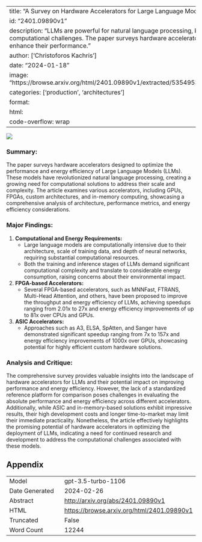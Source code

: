 
---
title: "A Survey on Hardware Accelerators for Large Language Models"
id: "2401.09890v1"
description: "LLMs are powerful for natural language processing, but face computational challenges. The paper surveys hardware accelerators to enhance their performance."
author: ['Christoforos Kachris']
date: "2024-01-18"
image: "https://browse.arxiv.org/html/2401.09890v1/extracted/5354953/survey.png"
categories: ['production', 'architectures']
format:
  html:
    code-overflow: wrap
---

![](https://browse.arxiv.org/html/2401.09890v1/extracted/5354953/survey.png)

### **Summary:**

The paper surveys hardware accelerators designed to optimize the performance and energy efficiency of Large Language Models (LLMs). These models have revolutionized natural language processing, creating a growing need for computational solutions to address their scale and complexity. The article examines various accelerators, including GPUs, FPGAs, custom architectures, and in-memory computing, showcasing a comprehensive analysis of architecture, performance metrics, and energy efficiency considerations.

### Major Findings:
1. **Computational and Energy Requirements:**
   - Large language models are computationally intensive due to their architecture, scale of training data, and depth of neural networks, requiring substantial computational resources.
   - Both the training and inference stages of LLMs demand significant computational complexity and translate to considerable energy consumption, raising concerns about their environmental impact.

2. **FPGA-based Accelerators:**
   - Several FPGA-based accelerators, such as MNNFast, FTRANS, Multi-Head Attention, and others, have been proposed to improve the throughput and energy efficiency of LLMs, achieving speedups ranging from 2.01x to 27x and energy efficiency improvements of up to 81x over CPUs and GPUs.
  
3. **ASIC Accelerators:**
   - Approaches such as A3, ELSA, SpAtten, and Sanger have demonstrated significant speedup ranging from 7x to 157x and energy efficiency improvements of 1000x over GPUs, showcasing potential for highly efficient custom hardware solutions.

### Analysis and Critique:
The comprehensive survey provides valuable insights into the landscape of hardware accelerators for LLMs and their potential impact on improving performance and energy efficiency. However, the lack of a standardized reference platform for comparison poses challenges in evaluating the absolute performance and energy efficiency across different accelerators. Additionally, while ASIC and in-memory-based solutions exhibit impressive results, their high development costs and longer time-to-market may limit their immediate practicality. Nonetheless, the article effectively highlights the promising potential of hardware accelerators in optimizing the deployment of LLMs, indicating a need for continued research and development to address the computational challenges associated with these models.

## Appendix

|          |          |
|----------|----------|
| Model     | gpt-3.5-turbo-1106       |
| Date Generated     | 2024-02-26       |
| Abstract | [http://arxiv.org/abs/2401.09890v1](http://arxiv.org/abs/2401.09890v1)        |
| HTML     | [https://browse.arxiv.org/html/2401.09890v1](https://browse.arxiv.org/html/2401.09890v1)       |
| Truncated       | False       |
| Word Count       | 12244       |
